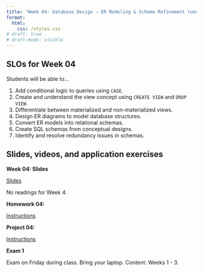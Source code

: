```yaml
---
title: "Week 04: Database Design – ER Modeling & Schema Refinement (under construction)"
format: 
  html:
    css: /styles.css
# draft: true
# draft-mode: visible
---
```


## SLOs for Week 04

Students will be able to...

1.  Add conditional logic to queries using `CASE`.
2.  Create and understand the view concept using `CREATE VIEW` and `DROP VIEW`.
3.  Differentiate between materialized and non-materialized views.
4.  Design ER diagrams to model database structures.
5.  Convert ER models into relational schemas.
6.  Create SQL schemas from conceptual designs.
7.  Identify and resolve redundancy issues in schemas.

## Slides, videos, and application exercises

::::: slide-deck
**Week 04: Slides**

::: slides
[Slides]()
:::

::: reading
No readings for Week 4.
:::
:::::

<!-- ## Homework assignments -->

:::: homework
**Homework 04:**

::: instructions
[Instructions](/hws/hw04.qmd)
:::
::::

<!-- ## Lab -->

:::: lab
**Project 04:**

::: instructions
[Instructions](/projects/proj04.qmd)
:::
::::

::: exam
**Exam 1**

Exam on Friday during class. Bring your laptop. Content: Weeks 1 - 3.
:::